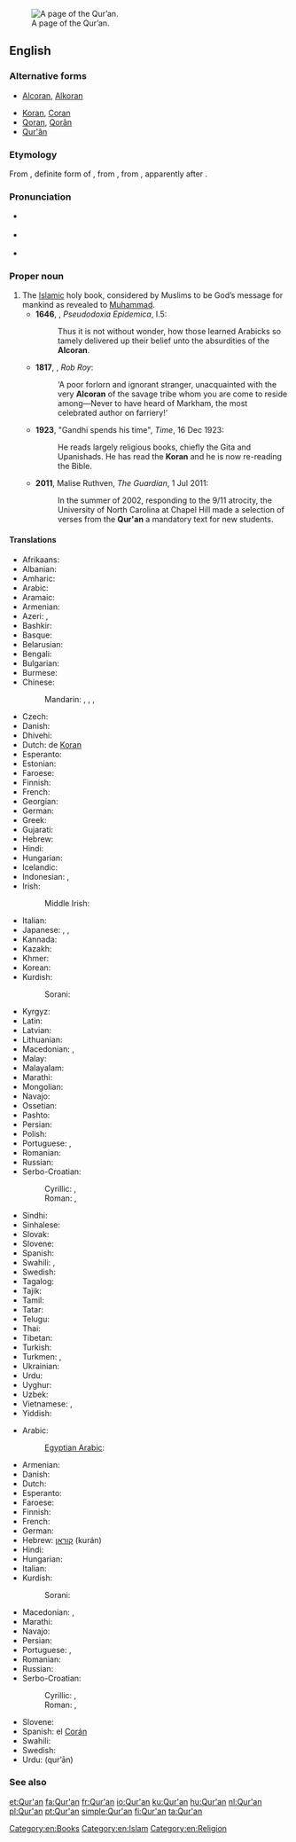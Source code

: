 [[Image:AndalusQuran.JPG|thumb|right|A page of the Qur’an.]]
==English==

===Alternative forms===
* {{qualifier|obsolete}} [[Alcoran]], [[Alkoran]]
* [[Koran]], [[Coran]]
* [[Qoran]], [[Qorân]]
* [[Qur'ân]]

===Etymology===
From {{etyl|ar}} {{term|القرآن|القُرْآن|tr=al-qur’ān|lang=ar}}, definite form of {{term|قرآن||recitation|tr=qur'ān|lang=ar}}, from {{term|قراءة||reading, recitation|lang=ar|tr=qirā’a}}, from {{term|قرأ||to declaim, to recite|lang=ar|tr=qará’a}}, apparently after {{etyl|syc}} {{term|ܩܪܝܢܐ||reading; scripture|lang=syc|sc=Syrc|tr=qeriānā}}.

===Pronunciation===
* {{a|UK}} {{IPA|/kəˈɹɑːn/}}
* {{a|US}} {{IPA|/kəˈɹɑn/|/kəˈɹæn/|/koʊˈɹæn/|/kɔˈɹɑn/}}
* {{rhymes|ɑn}}

===Proper noun===
{{head|en|proper noun|plural|Qur'ans}}

# The [[Islamic]] holy book, considered by Muslims to be God’s message for mankind as revealed to [[Muhammad]].
#* '''1646''', {{w|Thomas Browne}}, ''Pseudodoxia Epidemica'', I.5:
#*: Thus it is not without wonder, how those learned Arabicks so tamely delivered up their belief unto the absurdities of the '''Alcoran'''.
#* '''1817''', {{w|Walter Scott}}, ''Rob Roy'':
#*: ‘A poor forlorn and ignorant stranger, unacquainted with the very '''Alcoran''' of the savage tribe whom you are come to reside among—Never to have heard of Markham, the most celebrated author on farriery!’
#* '''1923''', "Gandhi spends his time", ''Time'', 16 Dec 1923:
#*: He reads largely religious books, chiefly the Gita and Upanishads. He has read the '''Koran''' and he is now re-reading the Bible.
#* '''2011''', Malise Ruthven, ''The Guardian'', 1 Jul 2011:
#*: In the summer of 2002, responding to the 9/11 atrocity, the University of North Carolina at Chapel Hill made a selection of verses from the '''Qur'an''' a mandatory text for new students.

====Translations====
{{trans-top|the Islamic holy book}}
* Afrikaans: {{t-|af|Koran}}
* Albanian: {{t-|sq|Kur'ani|xs=Albanian}}
* Amharic: {{t-|am|ቁርአን|sc=Ethi}}
* Arabic: {{t+|ar|القرآن|m|tr=al-qurʾān}}
* Aramaic: {{tø|arc|ܩܘܪܐܢ|tr=qurʔan|sc=Hebr}}
* Armenian: {{t-|hy|Ղուրան|tr=Ġuran}}
* Azeri: {{t-|az|Qur’an|xs=Azeri}}, {{t-|az|Гур’ан|sc=Cyrl|xs=Azeri}}
* Bashkir: {{tø|ba|Ҡөръән|tr=Qör'än|sc=Cyrl}}
* Basque: {{t-|eu|Koran|xs=Basque}}
* Belarusian: {{t-|be|Каран|m|tr=Karán|xs=Belarusian}}
* Bengali: {{t-|bn|কুরআন|tr=kur'ān|sc=Beng|xs=Bengali}}
* Bulgarian: {{t-|bg|Коран|m|tr=Korán}}
* Burmese: {{t-|my|ကိုရမ်ကျမ်း|tr=korankyan:|sc=Mymr|xs=Burmese}}
* Chinese:
*: Mandarin: {{t-|cmn|古蘭經|sc=Hani}},  {{t-|cmn|古兰经|tr=gǔlán-jīng|sc=Hani}},  {{t|cmn|可蘭經|sc=Hani}},  {{t|cmn|可兰经|tr=kělán-jīng|sc=Hani}}
* Czech: {{t-|cs|Korán|m}}
* Danish: {{t-|da|Koranen|c}}
* Dhivehi: {{t-|dv|ކީރިތި ޤުރުއާން|sc=Thaa}}
* Dutch: de [[Koran]] {{m}}
* Esperanto: {{t-|eo|Korano|xs=Esperanto}}
* Estonian: {{t+|et|Koraan}}
* Faroese: {{t-|fo|Koranin|f|xs=Faroese}}
* Finnish: {{t+|fi|Koraani}}
* French: {{t+|fr|Coran|m|alt=le Coran}}
* Georgian: {{t-|ka|ყურანი|tr=qʼurani|sc=Geor|xs=Georgian}}
* German: {{t+|de|Koran|m}}
* Greek: {{t-|el|Κοράνιο|m|tr=Koránio}}
* Gujarati: {{t-|gu|કુરાન|tr=kurān|sc=Gujr}}
* Hebrew: {{t-|he|קוראן|m|tr=ha-kurán|alt=הקוראן}}
* Hindi: {{t-|hi|क़ुरान|m|tr=qurān|xs=Hindi}}
* Hungarian: {{t+|hu|Korán}}
* Icelandic: {{t-|is|Kóran}}
* Indonesian: {{t-|id|Al-Qur'an|xs=Indonesian}}, {{t-|id|Al Qur'an|xs=Indonesian}}
* Irish:
*: Middle Irish: {{tø|mga|Acurón|m}}
* Italian: {{t-|it|corano|m}}
* Japanese: {{t-|ja|クルアーン|tr=kuruān}},  {{t-|ja|コラーン|tr=korān}},  {{t-|ja|コーラン|tr=kōran}}
* Kannada: {{t-|kn|ಖುರಾನ್|tr=khurān|sc=Knda}}
* Kazakh: {{t-|kk|Құран|tr=Quran|sc=Cyrl|xs=Kazakh}}
* Khmer: {{t-|km|កូរ៉ាន|tr=kooraan|sc=Khmr}}
* Korean: {{t+|ko|꾸란|tr=kkuran|sc=Hang}}
* Kurdish:
*: Sorani: {{t|ku|قرعان|tr=Qur'an|sc=ku-Arab}}
{{trans-mid}}
* Kyrgyz: {{t-|ky|Куран|tr=Kurán|sc=Cyrl|xs=Kyrgyz}}
* Latin: {{t-|la|Alcoranus|m}}
* Latvian: {{t+|lv|Korāns|m}}
* Lithuanian: {{t-|lt|Koranas|m}}
* Macedonian: {{t-|mk|Куран|m|tr=Kúran}},  {{t-|mk|Коран|m|tr=Kòran}}
* Malay: {{t-|ms|Al-Quran|xs=Malay}}
* Malayalam: {{t-|ml|ഖുര്‍ആന്‍|tr=khur'ān|sc=Mlym}}
* Marathi: {{t-|mr|कुराण|tr=kurāṇ|sc=Deva}}
* Mongolian: {{t-|mn|Коран|tr=Korán|sc=Cyrl|xs=Mongolian}}
* Navajo: {{tø|nv|Kʼowʼan}}
* Ossetian: {{tø|os|Хъуыран|sc=Cyrl}}
* Pashto: {{t-|ps|قرآن|tr=Qur’ān|sc=ps-Arab}}
* Persian: {{t+|fa|قرآن|tr=Qor'ân|xs=Persian}}
* Polish: {{t+|pl|Koran|m}}
* Portuguese: {{t+|pt|Corão|m}}, {{t+|pt|Alcorão|m}}
* Romanian: {{t-|ro|Coranul|m}}
* Russian: {{t+|ru|Коран|m|tr=Korán}}
* Serbo-Croatian:
*: Cyrillic: {{t-|sh|Куран|m|sc=Cyrl|xs=Serbo-Croatian}}, {{t-|sh|Кур’ан|m|sc=Cyrl|xs=Serbo-Croatian}}
*: Roman: {{t-|sh|Kuran|m|alt=Kùrān|xs=Serbo-Croatian}}, {{t-|sh|Kur'an|m|xs=Serbo-Croatian}}
* Sindhi: {{t-|sd|قرآن|sc=sd-Arab}}
* Sinhalese: {{t-|si|කුරාන්|sc=Sinh|xs=Sinhalese}}
* Slovak: {{t-|sk|Korán|m}}
* Slovene: {{t+|sl|Koran|m}}
* Spanish: {{t+|es|Corán|m|alt=el Corán}}
* Swahili: {{t+|sw|Kurhan|xs=Swahili}},  {{t+|sw|msahafu|xs=Swahili}}
* Swedish: {{t-|sv|koranen}}
* Tagalog: {{t-|tl|Qur'an}}
* Tajik: {{t-|tg|Қуръон|tr=Qur'on|sc=Cyrl|xs=Tajik}}
* Tamil: {{t-|ta|திருக்குர்ஆன்|tr=tirukkur'āṉ|sc=Taml}}
* Tatar: {{t-|tt|Көръән|tr=Qör’än|sc=Cyrl|xs=Tatar}}
* Telugu: {{t-|te|ఖోరాన్|tr=khōrān|sc=Telu}}
* Thai: {{t-|th|กุรอานแห่ง|tr=gù-raan hàeng}}
* Tibetan: {{t-|bo|ཁུ་རན་གསུང་རབ|alt=ཁུ་རན་གསུང་རབ།|sc=Tibt}}
* Turkish: {{t+|tr|Kur'an}}
* Turkmen: {{t-|tk|Gurhan|xs=Turkmen}}, {{t-|tk|Гурхан|sc=Cyrl|xs=Turkmen}}
* Ukrainian: {{t-|uk|Коран|m|tr=Korán|xs=Ukrainian}}
* Urdu: {{t-|ur|قرآن|m|tr=qur’ān|xs=Urdu}}
* Uyghur: {{t-|ug|قۇرئان|sc=ug-Arab}}
* Uzbek: {{t-|uz|Qurʼon|xs=Uzbek}}
* Vietnamese: {{t-|vi|kinh Qur’an|xs=Vietnamese}}, {{t-|vi|kinh Koran|xs=Vietnamese}}
* Yiddish: {{t-|yi|קאראן|sc=Hebr|xs=Yiddish}}
{{trans-bottom}}

{{trans-top|A copy of the Qur'an}}
* Arabic: {{t+|ar|القرآن|m|tr=al-qurʾān}}
*: [[Egyptian Arabic]]: {{tø|arz|القرآن|m|tr=el-qurʾān|sc=Arab}}
* Armenian: {{t-|hy|Ղուրան|tr=Ġuran}}
* Danish: {{t-|da|Koran|c}}
* Dutch: {{t+|nl|koran|m}}
* Esperanto: {{t-|eo|Korano|xs=Esperanto}}
* Faroese: {{t-|fo|koran|f|xs=Faroese}}
* Finnish: {{t+|fi|Koraani}}
* French: {{t+|fr|coran|m}}
* German: {{t+|de|Koran|m}}
* Hebrew: [[קוראן]] (kurán)
* Hindi: {{t-|hi|क़ुरान|tr=qurān|xs=Hindi}}
* Hungarian: {{t+|hu|Korán}}
* Italian: {{t-|it|corano|m}}
* Kurdish:
*: Sorani: {{ku-Arab|[[قرعان]]}}
{{trans-mid}}
* Macedonian: {{t-|mk|Куран|m|tr=Kúran}},  {{t-|mk|Коран|m|tr=Kòran}}
* Marathi: {{t-|mr|कुराण|n|tr=kurāṇa|sc=Deva}}
* Navajo: {{tø|nv|Kʼowʼan}}
* Persian: {{t+|fa|قرآن|tr=Qor'ân|xs=Persian}}
* Portuguese: {{t+|pt|Alcorão|m}}, {{t+|pt|Corão|m}}
* Romanian: {{t+|ro|Coran}}
* Russian: {{t+|ru|Коран|m|tr=Korán}}
* Serbo-Croatian:
*: Cyrillic: {{t-|sh|Куран|m|sc=Cyrl|xs=Serbo-Croatian}}, {{t-|sh|Кур’ан|m|sc=Cyrl|xs=Serbo-Croatian}}
*: Roman: {{t-|sh|Kuran|m|alt=Kùrān|xs=Serbo-Croatian}}, {{t-|sh|Kur'an|m|xs=Serbo-Croatian}}
* Slovene: {{t+|sl|Koran|m}}
* Spanish: el [[Corán]] {{m}}
* Swahili: {{t+|sw|Kurhan|xs=Swahili}}
* Swedish: {{t-|sv|koran|c}}
* Urdu: {{ur-Arab|[[قرآن]]}} (qur’ān)
{{trans-bottom}}

===See also===
{{projectlinks
|wikipedia
|Wikiquote
|Wikisource
}}

[[Category:en:Books]]
[[Category:en:Islam]]
[[Category:en:Religion]]

[[et:Qur'an]]
[[fa:Qur'an]]
[[fr:Qur'an]]
[[io:Qur'an]]
[[ku:Qur'an]]
[[hu:Qur'an]]
[[nl:Qur'an]]
[[pl:Qur'an]]
[[pt:Qur'an]]
[[simple:Qur'an]]
[[fi:Qur'an]]
[[ta:Qur'an]]